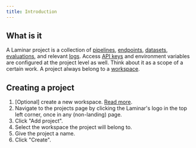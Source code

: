 ```yaml
---
title: Introduction
---
```


## What is it

A Laminar project is a collection of [pipelines](/pipeline/introduction), [endpoints](/endpoints/introduction), [datasets](/datasets/introduction), [evaluations](/evaluations/introduction), and relevant [logs](/logs/introduction).
Access [API keys](/api-reference/introduction#authentication) and environment variables are configured at the project level as well. Think about it as a scope of a certain work. A project always belong to a [workspace](/workspaces/introduction).

## Creating a project

1. [Optional] create a new workspace. [Read more](/workspaces/introduction#creating-a-new-workspace).
1. Navigate to the projects page by clicking the Laminar's logo in the top left corner, once in any (non-landing) page.
1. Click "Add project".
1. Select the workspace the project will belong to.
1. Give the project a name.
1. Click "Create".
